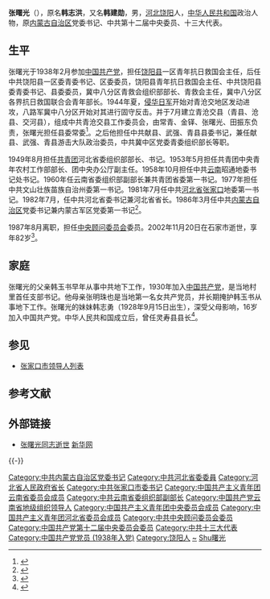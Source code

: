 {{Otheruses|张曙光}}

'''张曙光'''（{{bd|1920年||2002年|11月20日|catIdx=Zhang张曙光}}），原名'''韩志洪'''，又名'''韩建勋'''，男，[[河北省|河北]][[饶阳县|饶阳]]人，[[中华人民共和国|中华人民共和国]]政治人物，原[[内蒙古自治区|内蒙古自治区]]党委书记、中共第十二届中央委员、十三大代表。

== 生平 ==
张曙光于1938年2月参加[[中国共产党|中国共产党]]，担任[[饶阳县|饶阳县]]一区青年抗日救国会主任，后任中共饶阳县一区委青委书记、区委委员，饶阳县青年抗日救国会主任、中共饶阳县委青委书记、县委委员，冀中八分区青救会组织部部长、青救会主任，冀中八分区各界抗日救国联合会青年部长。1944年夏，[[侵华日军|侵华日军]]开始对青沧交地区发动进攻，八路军冀中八分区开始对其进行固守反击。并于7月建立青沧交县（青县、沧县、交河县），组成中共青沧交县工作委员会，由常青、金铎、张曙光、田振东负责，张曙光担任县委常委<ref>{{Cite book|title=烽火岁月：沧县抗战解放战争史料 上|last=中共沧县县委党史研究室编|first=|publisher=|year=1992.11|isbn=|location=|pages=130-131}}</ref>。之后他担任中共献县、武强、青县县委书记，兼任献县、武强、青县游击大队政治委员，中共冀中区党委青委组织部长等职。

1949年8月担任[[中国共产主义青年团|共青团]]河北省委组织部部长、书记。1953年5月担任共青团中央青年农村工作部部长、团中央办公厅副主任。1958年10月担任中共[[云南|云南]]昭通地委书记处书记。1960年任云南省委组织部副部长兼共青团省委第一书记。1977年担任中共文山壮族苗族自治州委第一书记。1981年7月任中共[[河北省|河北省]][[张家口|张家口]]地委第一书记。1982年7月，任中共河北省委书记兼河北省省长。1986年3月任中共[[内蒙古自治区|内蒙古自治区]]党委书记兼内蒙古军区党委第一书记<ref>{{Cite book|title=文山壮族苗族自治州党群志 1927.3-1996.3|last=杭忠心主编|first=|publisher=昆明：[[云南人民出版社|云南人民出版社]]|year=2008.12|isbn=978-7-222-05608-4|location=|pages=393-394}}</ref>。

1987年8月离职，担任[[中央顾问委员会|中央顾问委员会]]委员。2002年11月20日在石家市逝世，享年82岁<ref>{{Cite book|title=中华人民共和国年鉴 2003 总第23期|last=中华人民共和国年鉴编辑部编辑|first=|publisher=中华人民共和国年鉴社|year=2003.11|isbn=|location=|pages=1168-1169}}</ref>。

==家庭 ==
张曙光的父亲韩玉书早年从事中共地下工作，1930年加入[[中国共产党|中国共产党]]，是当地村里首任支部书记。他母亲张明珠也是当地第一名女共产党员，并长期掩护韩玉书从事地下工作。张曙光的妹妹韩志勇（1928年9月15日出生），深受父母影响，16岁加入中国共产党。中华人民共和国成立后，曾任灵寿县县长<ref>{{Cite book|title=让女人自己说话 亲历战争|last=李小江主编|first=|publisher=北京：[[生活·读书·新知三联书店|生活·读书·新知三联书店]]|year=2003.01|isbn=7-108-01742-3|location=|pages=249-250}}</ref>。

== 参见 ==
* [[张家口市领导人列表|张家口市领导人列表]]

== 参考文献 ==
{{Reflist}}

== 外部链接 ==
* [http://news.xinhuanet.com/newscenter/2002-12/06/content_652002.htm 张曙光同志逝世] {{Wayback|url=http://news.xinhuanet.com/newscenter/2002-12/06/content_652002.htm |date=20090720042501 }} [[新华网|新华网]]

{{start box}}
{{s-ppo|cpc}}
{{s-before|[[周惠_(灌南)|周惠]]}}
{{s-title|[[中国共产党内蒙古自治区委员会|中国共产党内蒙古自治区委员会]]書記|1986年3月-1987年8月}}
{{s-after|[[王群|王群]]}}
{{s-gov|prc}}
{{s-before|[[刘秉彦|刘秉彦]]}}
{{s-title|[[河北省人民政府|河北省人民政府]]省长|1982年7月-1986年3月}}
{{s-after|[[解峰|解峰]]}}
{{end box}}
{{-}}
{{中华人民共和国内蒙古自治区正职领导人|nocat}}
{{中华人民共和国河北省正职领导人|nocat}}
{{河北行政长官}}

{{Authority control}}
{{DEFAULTSORT:Zhang张曙光}}
[[Category:中共内蒙古自治区党委书记|Category:中共内蒙古自治区党委书记]]
[[Category:中共河北省委委員|Category:中共河北省委委員]]
[[Category:河北省人民政府省长|Category:河北省人民政府省长]]
[[Category:中共张家口市委书记|Category:中共张家口市委书记]]
[[Category:中国共产主义青年团云南省委员会成员|Category:中国共产主义青年团云南省委员会成员]]
[[Category:中共云南省委组织部副部长|Category:中共云南省委组织部副部长]]
[[Category:中国共产党云南省地级组织领导人|Category:中国共产党云南省地级组织领导人]]
[[Category:中国共产主义青年团中央委员会成员|Category:中国共产主义青年团中央委员会成员]]
[[Category:中国共产主义青年团河北省委员会成员|Category:中国共产主义青年团河北省委员会成员]]
[[Category:中共中央顾问委员会委员|Category:中共中央顾问委员会委员]]
[[Category:中国共产党第十二届中央委员会委员|Category:中国共产党第十二届中央委员会委员]]
[[Category:中共十三大代表|Category:中共十三大代表]]
[[Category:中国共产党党员_(1938年入党)|Category:中国共产党党员 (1938年入党)]]
[[Category:饶阳人|Category:饶阳人]]
[[Category:韩姓|~]]
[[Category:张姓|Shu曙光]]
